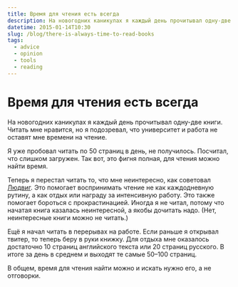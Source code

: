 ```yaml
---
title: Время для чтения есть всегда
description: На новогодних каникулах я каждый день прочитывал одну-две книги. Читать мне нравится, но я подозревал, что университет и работа не оставят мне времени на чтение.
datetime: 2015-01-14T10:30
slug: /blog/there-is-always-time-to-read-books
tags:
  - advice
  - opinion
  - tools
  - reading
---
```


# Время для чтения есть всегда

На новогодних каникулах я каждый день прочитывал одну-две книги. Читать мне нравится, но я подозревал, что университет и работа не оставят мне времени на чтение.

Я уже пробовал читать по 50 страниц в день, не получилось. Посчитал, что слишком загружен. Так вот, это фигня полная, для чтения можно найти время.

Теперь я перестал читать то, что мне неинтересно, как советовал [Людвиг](https://ludwigbistronovsky.ru). Это помогает воспринимать чтение не как каждодневную рутину, а как отдых или награду за интенсивную работу. Это также помогает бороться с прокрастинацией. Иногда я не читал, потому что начатая книга казалась неинтересной, а якобы дочитать надо. (Нет, неинтересные книги можно не читать.)

Ещё я начал читать в перерывах на работе. Если раньше я открывал твитер, то теперь беру в руки книжку. Для отдыха мне оказалось достаточно 10 страниц английского текста или 20 страниц русского. В итоге за день в среднем и выходят те самые 50–100 страниц.

В общем, время для чтения найти можно и искать нужно его, а не отговорки.
